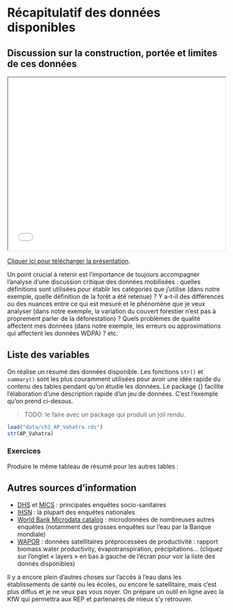 # Récapitulatif des données disponibles {#sec-recap_donnees}

## Discussion sur la construction, portée et limites de ces données

```{=html}
<iframe src="TVM2022_PresentationDesDonnees.pdf" width="100%" height="400px"></iframe>
```

[Cliquer ici pour télécharger la présentation](TVM2022_PresentationDesDonnees.pdf).

Un point crucial à retenir est l'importance de toujours accompagner l'analyse d'une discussion critique des données mobilisées : quelles définitions sont utilisées pour établir les catégories que j'utilise (dans notre exemple, quelle définition de la forêt a été retenue) ? Y a-t-il des différences ou des nuances entre ce qui est mesuré et le phénomène que je veux analyser (dans notre exemple, la variation du couvert forestier n'est pas à proprement parler de la déforestation) ? Quels problèmes de qualité affectent mes données (dans notre exemple, les erreurs ou approximations qui affectent les données WDPA) ? etc.

## Liste des variables

On réalise un résumé des données disponible. Les fonctions `str()` et `summary()` sont les plus couramment utilisées pour avoir une idée rapide du contenu des tables pendant qu'on étudie les données. Le package {} facilite l'élaboration d'une description rapide d'un jeu de données. C'est l'exemple qu'on prend ci-desous.

> TODO: le faire avec un package qui produit un joli rendu.

```r
load("data/ch3_AP_Vahatra.rds")
str(AP_Vahatra)
```

### Exercices

Produire le même tableau de résumé pour les autres tables :

## Autres sources d'information

-   [DHS](https://dhsprogram.com/data/available-datasets.cfm) et [MICS](http://mics.unicef.org/) : principales enquêtes socio-sanitaires
-   [IHSN](http://www.ihsn.org/) : la plupart des enquêtes nationales
-   [World Bank Microdata catalog](http://microdata.worldbank.org/index.php/catalog/central) : microdonnées de nombreuses autres enquêtes (notamment des grosses enquêtes sur l'eau par la Banque mondiale)
-   [WAPOR](https://wapor.apps.fao.org/home/1) : données satellitaires préprocessées de productivité : rapport biomass water productivity, évapotranspiration, précipitations... (cliquez sur l'onglet « layers » en bas à gauche de l'écran pour voir la liste des donnés disponibles)

Il y a encore plein d'autres choses sur l'accès à l'eau dans les établissements de santé ou les écoles, ou encore le satellitaire, mais c'est plus diffus et je ne veux pas vous noyer. On prépare un outil en ligne avec la KfW qui permettra aux REP et partenaires de mieux s'y retrouver.
